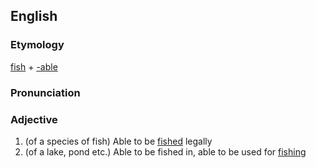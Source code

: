 ==English==

===Etymology===
[[fish]] + [[-able]]

===Pronunciation===
{{IPA|fɪʃɘbɘl}}

===Adjective===
{{en-adj}}

# (of a species of fish) Able to be [[fished]] legally
# (of a lake, pond etc.) Able to be fished in, able to be used for [[fishing]]